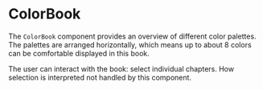 
# ColorBook

The `ColorBook` component provides an overview of different color palettes. The palettes are arranged horizontally, which means up to about 8 colors can be comfortable displayed in this book.

The user can interact with the book: select individual chapters. How selection is interpreted not handled by this component.

<Exhibit bleed={8} caption="ColorBook showing seven different palettes">
  <Sample variant="basic" />
</Exhibit>

